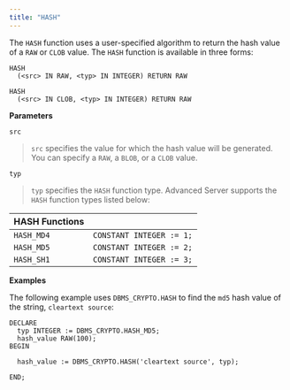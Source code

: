 ```yaml
---
title: "HASH"
---
```




The `HASH` function uses a user-specified algorithm to return the hash value of a `RAW` or `CLOB` value. The `HASH` function is available in three forms:

``` text
HASH
  (<src> IN RAW, <typ> IN INTEGER) RETURN RAW

HASH
  (<src> IN CLOB, <typ> IN INTEGER) RETURN RAW
```

**Parameters**

`src`

> `src` specifies the value for which the hash value will be generated. You can specify a `RAW`, a `BLOB`, or a `CLOB` value.

`typ`

> `typ` specifies the `HASH` function type. Advanced Server supports the `HASH` function types listed below:

| **HASH Functions** |                          |
|--------------------|--------------------------|
| `HASH_MD4`         | `CONSTANT INTEGER := 1;` |
| `HASH_MD5`         | `CONSTANT INTEGER := 2;` |
| `HASH_SH1`         | `CONSTANT INTEGER := 3;` |

**Examples**

The following example uses `DBMS_CRYPTO.HASH` to find the `md5` hash value of the string, `cleartext source`:

``` text
DECLARE
  typ INTEGER := DBMS_CRYPTO.HASH_MD5;
  hash_value RAW(100);
BEGIN

  hash_value := DBMS_CRYPTO.HASH('cleartext source', typ);

END;
```
